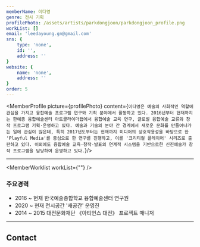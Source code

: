 ```yaml
---
memberName: 이다영
genre: 전시 기획
profilePhoto: /assets/artists/parkdongjoon/parkdongjoon_profile.png
workList: []
email: 'leedayoung.gn@gmail.com'
sns: {
	type: 'none',
	id: '',
	address: ''
}
website: {
	name: 'none',
	address: ''
}
order: 5
---
```

<MemberProfile picture={profilePhoto} content={`이다영은 예술의 사회적인 역할에 관심을 가지고 융합예술 프로그램 연구와 기획 분야에서 활동하고 있다. 2016년부터 현재까지는 한예종 융합예술센터 아트콜라이더랩에서 융합예술 교육 연구, 글로벌 융합예술 교류와 창작 프로그램 기획·운영하고 있다. 예술과 기술의 분야 간 경계에서 새로운 문화를 만들어나가는 일에 관심이 많은데, 특히 2017년도부터는 현재까지 미디어의 상호작용성을 바탕으로 한 'Playful Media'를 중심으로 한 연구를 진행하고, 이를 '크리티컬 플레이어' 시리즈로 출판하고 있다. 이외에도 융합예술 교육-창작-발표의 연계적 시스템을 기반으로한 신진예술가 창작 프로그램을 담당하여 운영하고 있다.`}/>

---
<MemberWorklist workList={""} />

### 주요경력
- 2016 ~ 현재 한국예술종합학교 융합예술센터 연구원
- 2020 ~ 현재 전시공간 '새공간' 운영진
- 2014 ~ 2015 대전문화재단 《아티언스 대전》 프로젝트 매니저
---
## Contact
<MemberContact email={email} website={website} sns={sns} />

